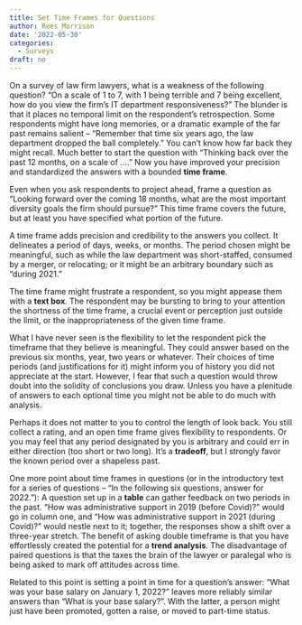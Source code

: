 ```yaml
---
title: Set Time Frames for Questions
author: Rees Morrison
date: '2022-05-30'
categories:
  - Surveys
draft: no
---
```


On a survey of law firm lawyers, what is a weakness of the following question?  “On a scale of 1 to 7, with 1 being terrible and 7 being excellent, how do you view the firm’s IT department responsiveness?”  The blunder is that it places no temporal limit on the respondent’s retrospection.  Some respondents might have long memories, or a dramatic example of the far past remains salient – “Remember that time six years ago, the law department dropped the ball completely.”  You can’t know how far back they might recall.  Much better to start the question with “Thinking back over the past 12 months, on a scale of ….”  Now you have improved your precision and standardized the answers with a bounded **time frame**.

Even when you ask respondents to project ahead, frame a question as “Looking forward over the coming 18 months, what are the most important diversity goals the firm should pursue?”  This time frame covers the future, but at least you have specified what portion of the future.

A time frame adds precision and credibility to the answers you collect.  It delineates a period of days, weeks, or months.  The period chosen might be meaningful, such as while the law department was short-staffed, consumed by a merger, or relocating; or it might be an arbitrary boundary such as “during 2021.”

The time frame might frustrate a respondent, so you might appease them with a **text box**.  The respondent may be bursting to bring to your attention the shortness of the time frame, a crucial event or perception just outside the limit, or the inappropriateness of the given time frame.

What I have never seen is the flexibility to let the respondent pick the timeframe that they believe is meaningful.  They could answer based on the previous six months, year, two years or whatever.  Their choices of time periods (and justifications for it) might inform you of history you did not appreciate at the start.  However, I fear that such a question would throw doubt into the solidity of conclusions you draw.  Unless you have a plenitude of answers to each optional time you might not be able to do much with analysis.

Perhaps it does not matter to you to control the length of look back.  You still collect a rating, and an open time frame gives flexibility to respondents.  Or you may feel that any period designated by you is arbitrary and could err in either direction (too short or two long).  It’s a **tradeoff**, but I strongly favor the known period over a shapeless past. 

One more point about time frames in questions (or in the introductory text for a series of questions – “In the following six questions, answer for 2022.”): A question set up in a **table** can gather feedback on two periods in the past.  “How was administrative support in 2019 (before Covid)?” would go in column one, and “How was administrative support in 2021 (during Covid)?” would nestle next to it; together, the responses show a shift over a three-year stretch.  The benefit of asking double timeframe is that you have effortlessly created the potential for a **trend analysis**.   The disadvantage of paired questions is that the taxes the brain of the lawyer or paralegal who is being asked to mark off attitudes across time.

Related to this point is setting a point in time for a question’s answer: “What was your base salary on January 1, 2022?” leaves more reliably similar answers than “What is your base salary?”.  With the latter, a person might just have been promoted, gotten a raise, or moved to part-time status.
